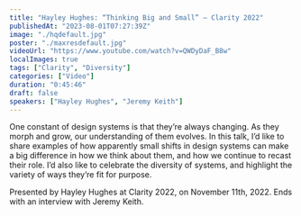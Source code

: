 ```yaml
---
title: "Hayley Hughes: “Thinking Big and Small” — Clarity 2022"
publishedAt: "2023-08-01T07:27:39Z"
image: "./hqdefault.jpg"
poster: "./maxresdefault.jpg"
videoUrl: "https://www.youtube.com/watch?v=QWDyDaF_B8w"
localImages: true
tags: ["Clarity", "Diversity"]
categories: ["Video"]
duration: "0:45:46"
draft: false
speakers: ["Hayley Hughes", "Jeremy Keith"]
---
```


One constant of design systems is that they’re always changing. As they morph and grow, our understanding of them evolves. In this talk, I’d like to share examples of how apparently small shifts in design systems can make a big difference in how we think about them, and how we continue to recast their role. I’d also like to celebrate the diversity of systems, and highlight the variety of ways they’re fit for purpose.

Presented by Hayley Hughes at Clarity 2022, on November 11th, 2022. Ends with an interview with Jeremy Keith.
